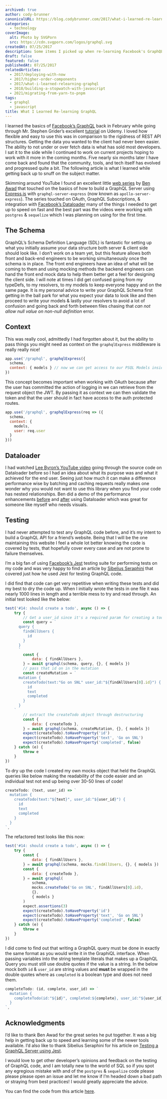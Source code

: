 ```yaml
---
archived: true
author: cody-brunner
canonicalURL: https://blog.codybrunner.com/2017/what-i-learned-re-learning-graphql
categories:
  - technology
coverImage:
  alt: Photo by SVGPorn
  src: https://cdn.svgporn.com/logos/graphql.svg
createdAt: 07/25/2017
description: Some items I picked up when re-learning Facebook's GraphQL.
draft: false
featured: false
publishedAt: 07/25/2017
relatedArticles:
  - 2017/deploying-with-now
  - 2017/higher-order-components
  - 2017/what-i-learned-relearning-graphql
  - 2018/building-a-stopwatch-with-javascript
  - 2021/migrating-from-yarn-to-pnpm
tags:
  - graphql
  - javascript
title: What I Learned Re-learning GraphQL
---
```



I learned the basics of [Facebook’s GraphQL](http://graphql.org/) back in February while going through Mr. Stephen Grider’s excellent [tutorial](https://www.udemy.com/graphql-with-react-course/) on Udemy. I loved how flexible and easy to use this was in comparison to the rigidness of REST API structures. Getting the data you wanted to the client had never been easier. The ability to not under or over fetch data is what has sold most developers. I sat it to the side while I continued to work on current projects hoping to work with it more in the coming months. Five nearly six months later I have come back and found that the community, tools, and tech itself has evolved and progressed quite a bit. The following article is what I learned while getting back up to snuff on the subject matter.

Skimming around YouTube I found an excellent little [web series](https://www.youtube.com/playlist?list=PLN3n1USn4xlnXfLBuSMFcYM5yei4oxdxB) by [Ben Awad](https://twitter.com/benawad97) that touched on the basics of how to build a GraphQL Server using [Express.js](https://expressjs.com/) with `graphql-server-express` (now known as `apollo-server-express`). The series touched on OAuth, GraphQL Subscriptions, & integration with [Facebook’s Dataloader](https://github.com/facebook/dataloader) many of the things I needed to get up to speed on fast and the best part was the videos were working with `postgres` & `sequelize` which I was planning on using for the first time.

## The Schema

GraphQL’s Schema Definition Language (SDL) is fantastic for setting up what you initially assume your data structure both server & client side should look like. I don’t work on a team yet, but this feature allows both front and back-end engineers to be working simultaneously once the schema is in place. The front end engineers have an idea of what will be coming to them and using mocking methods the backend engineers can hand the front end mock data to help them better get a feel for designing the client side. I will note at times I did get confused going from my typeDefs, to my resolvers, to my models to keep everyone happy and on the same page. It is my personal advice to write your GraphQL Schema first getting in the ball park for what you expect your data to look like and then proceed to write your models & lastly your resolvers to avoid a lot of confusion and going back and forth between files chasing that _can not allow null value on non-null definition_ error.

## Context

This was really cool, admittedly I had forgotten about it, but the ability to pass things you might need as context on the `graphqlExpress` middleware is really really nice!

```javascript showLineNumbers title="index.js"
app.use('/graphql', graphqlExpress({
  schema,
  context: { models } // now we can get access to our PSQL Models inside of our GraphQL resolvers!
})
```

This concept becomes important when working with OAuth because after the user has committed the action of logging in we can retrieve from the request object the JWT. By passing it as context we can then validate the token and that the user should in fact have access to the auth protected routes.

```javascript showLineNumbers title="index.js"
app.use('/graphql', graphqlExpress(req => ({
  schema,
  context: {
    models,
    user: req.user
  }
}))
```

## Dataloader

I had watched [Lee Byron’s YouTube video](https://github.com/facebook/dataloader) going through the source code on Dataloader before so I had an idea about what its purpose was and what it achieved for the end user. Seeing just how much it can make a difference performance wise by batching and caching requests really makes one wonder why you would not want to use this library when you find your code has nested relationships. Ben did a demo of the performance enhancements [before](https://youtu.be/2cSVIWDUSn4?t=1m46s) and [after](https://youtu.be/2cSVIWDUSn4?t=12m1s) using Dataloader which was great for someone like myself who needs visuals.

## Testing

I had never attempted to test any GraphQL code before, and it’s my intent to build a GraphQL API for a friend’s website. Being that I will be the one maintaining this website I feel a whole lot better knowing the code is covered by tests, that hopefully cover every case and are not prone to failure themselves.

I’m a big fan of using [Facebook’s Jest](http://facebook.github.io/jest/) testing suite for performing tests on my code and was very happy to find an article by [Sibelius Seraphini](https://twitter.com/sseraphini) that covered just how he used Jest for testing GraphQL code.

I did find that code can get very repetitive when writing these tests and did my best to dry the code up. When I initially wrote the tests in one file it was nearly 1000 lines in length and a terrible mess to try and read through. An initial test looked like the below:

```javascript showLineNumbers title="__tests__/todos.js"
test('#14: should create a todo', async () => {
	try {
		// Get a user_id since it's a required param for creating a todo.
		const query = `
      query {
        findAllUsers {
          id
        }
      }
      `
		const {
			data: { findAllUsers },
		} = await graphql(schema, query, {}, { models })
		// pass that id on in the mutation
		const createMutation = `
      mutation {
        createTodo(text:"Go on SNL" user_id:"${findAllUsers[0].id}") {
          id
          text
          completed
        }
      }
    `
		// extract the createTodo object through destructuring
		const {
			data: { createTodo },
		} = await graphql(schema, createMutation, {}, { models })
		expect(createTodo).toHaveProperty('id')
		expect(createTodo).toHaveProperty('text', 'Go on SNL')
		expect(createTodo).toHaveProperty('completed', false)
	} catch (e) {
		throw e
	}
})
```

To dry up the code I created my own mocks object that held the GraphQL queries like below making the readability of the code easier and an individual test not end up being over 30-50 lines of code!

```javascript showLineNumbers title="resolvers/createTodo.js"
createTodo: (text, user_id) => `
  mutation {
    createTodo(text:"${text}", user_id:"${user_id}") {
      id
      text
      completed
    }
  }
`,
```

The refactored test looks like this now:

```javascript showLineNumbers title="__tests__/todos.js"
test('#14: should create a todo', async () => {
	try {
		const {
			data: { findAllUsers },
		} = await graphql(schema, mocks.findAllUsers, {}, { models })
		const {
			data: { createTodo },
		} = await graphql(
			schema,
			mocks.createTodo('Go on SNL', findAllUsers[0].id),
			{},
			{ models }
		)
		expect.assertions(3)
		expect(createTodo).toHaveProperty('id')
		expect(createTodo).toHaveProperty('text', 'Go on SNL')
		expect(createTodo).toHaveProperty('completed', false)
	} catch (e) {
		throw e
	}
})
```

I did come to find out that writing a GraphQL query must be done in exactly the same format as you would write it in the GraphiQL interface. When passing variables into the string template literals that makes up a GraphQL Query you must still use double quotes if the value is a string. In the below mock both `id` & `user_id` are string values and **must** be wrapped in the double quotes where as `completed` is a boolean type and does not need them.

```javascript showLineNumbers title="resolvers/completeTodo.js"
completeTodo: (id, complete, user_id) => `
  mutation {
    completeTodo(id:"${id}", completed:${complete}, user_id:"${user_id}")
  }
`,
```

## Acknowledgments

I’d like to thank Ben Awad for the great series he put together. It was a big help in getting back up to speed and learning some of the newer tools available. I’d also like to thank Sibelius Seraphini for his article on [Testing a GraphQL Server using Jest](https://medium.com/entria/testing-a-graphql-server-using-jest-4e00d0e4980e).

I would love to get other developer’s opinions and feedback on the testing of GraphQL code, and I am totally new to the world of SQL so if you spot any egregious mistake with and of the `postgres` & `sequelize` code please please please open an issue and let me know if I’m headed down a bad path or straying from best practices! I would greatly appreciate the advice.

You can find the code from this article [here](https://github.com/rockchalkwushock/graphql-todo-backend).

<Signature />
